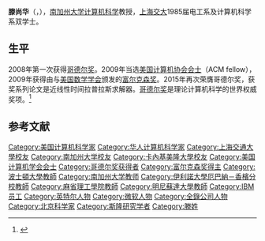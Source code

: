 '''滕尚华'''（{{lang-en|'''Shang-Hua Teng'''}}，{{bd|1964年|}}），[[南加州大学|南加州大学]][[计算机科学|计算机科学]]教授，[[上海交大|上海交大]]1985届电工系及计算机科学系双学士。

==生平==
2008年第一次获得[[哥德尔奖|哥德尔奖]]。2009年当选[[美国计算机协会|美国计算机协会会士]]（ACM fellow），2009年获得由{{tsl|en|Mathematical Optimization Society|数学优化学会|数学规划学会}}与[[美国数学学会|美国数学学会]]颁发的[[富尔克森奖|富尔克森奖]]。2015年再次荣膺哥德尔奖，获奖系列论文是近线性时间拉普拉斯求解器。[[哥德尔奖|哥德尔奖]]是理论计算机科学的世界权威奖项。<ref>{{Cite web |url=http://news.sjtu.edu.cn/info/1003/619267.htm |title=上海交通大学新闻网：交大1985届校友滕尚华再获哥德尔奖 为唯一一位获奖华人学者，2015年06月09日 |access-date=2017-02-24 |archive-url=https://web.archive.org/web/20170225132824/http://news.sjtu.edu.cn/info/1003/619267.htm |archive-date=2017-02-25 |dead-url=yes }}</ref>    

==参考文献==
<references/>

{{哥德尔奖}}
{{Authority control}}
{{DEFAULTSORT:Teng, Shang-Hua}}
[[Category:美国计算机科学家|Category:美国计算机科学家]]
[[Category:华人计算机科学家|Category:华人计算机科学家]]
[[Category:上海交通大學校友|Category:上海交通大學校友]]
[[Category:南加州大学校友|Category:南加州大学校友]]
[[Category:卡內基美隆大學校友|Category:卡內基美隆大學校友]]
[[Category:美国计算机学会会士|Category:美国计算机学会会士]]
[[Category:哥德尔奖获得者|Category:哥德尔奖获得者]]
[[Category:富尔克森奖得主|Category:富尔克森奖得主]]
[[Category:波士頓大學教師|Category:波士頓大學教師]]
[[Category:南加州大学教师|Category:南加州大学教师]]
[[Category:伊利諾大學厄巴納－香檳分校教師|Category:伊利諾大學厄巴納－香檳分校教師]]
[[Category:麻省理工學院教師|Category:麻省理工學院教師]]
[[Category:明尼蘇達大學教師|Category:明尼蘇達大學教師]]
[[Category:IBM员工|Category:IBM员工]]
[[Category:英特尔人物|Category:英特尔人物]]
[[Category:微软人物|Category:微软人物]]
[[Category:全錄公司人物|Category:全錄公司人物]]
[[Category:北京科学家|Category:北京科学家]]
[[Category:斯隆研究学者|Category:斯隆研究学者]]
[[Category:滕姓|Category:滕姓]]